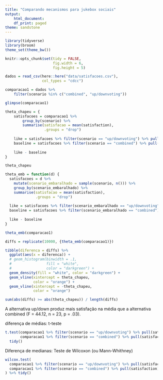 ```yaml
---
title: "Comparando mecanismos para jukebox sociais"
output:
    html_document:
    df_print: paged
theme: sandstone
---
```


```r
library(tidyverse)
library(broom)
theme_set(theme_bw())

knitr::opts_chunk$set(tidy = FALSE,
                      fig.width = 6,
                      fig.height = 5)

```

```r
dados = read_csv(here::here("data/satisfacoes.csv"), 
                 col_types = "cdcc") 

comparacao1 = dados %>% 
    filter(scenario %in% c("combined", "up/downvoting"))

glimpse(comparacao1)
```


```r
theta_chapeu = {
    satisfacoes = comparacao1 %>% 
        group_by(scenario) %>% 
        summarise(satisfacao = mean(satisfaction), 
                  .groups = "drop") 
    
    like = satisfacoes %>% filter(scenario == "up/downvoting") %>% pull(satisfacao)
    baseline = satisfacoes %>% filter(scenario == "combined") %>% pull(satisfacao)
    
    like - baseline
}

theta_chapeu
```


```r
theta_emb = function(d) {
  satisfacoes = d %>%
    mutate(scenario_embaralhado = sample(scenario, n())) %>%
    group_by(scenario_embaralhado) %>%
    summarise(satisfacao = mean(satisfaction),
              .groups = "drop")
  
  like = satisfacoes %>% filter(scenario_embaralhado == "up/downvoting") %>% pull(satisfacao)
  baseline = satisfacoes %>% filter(scenario_embaralhado == "combined") %>% pull(satisfacao)
  
  like - baseline
}

theta_emb(comparacao1)
```

```r
diffs = replicate(10000, {theta_emb(comparacao1)})

tibble(diferenca = diffs) %>%
  ggplot(aes(x = diferenca)) +
  # geom_histogram(binwidth = .1,
  #                fill = "white",
  #                color = "darkgreen") +
  geom_density(fill = "white", color = "darkgreen") +
  geom_vline(xintercept = theta_chapeu,
             color = "orange") +
  geom_vline(xintercept = -theta_chapeu,
             color = "orange")

sum(abs(diffs) >= abs(theta_chapeu)) / length(diffs)
```

A alternativa up/down produz mais satisfação na média que a alternativa combined (F = 44.12, n = 23, p = .03). 

diferença de médias: t-teste

```r
t.test(comparacao1 %>% filter(scenario == "up/downvoting") %>% pull(satisfaction), 
       comparacao1 %>% filter(scenario == "combined") %>% pull(satisfaction)) %>% 
  tidy()
```
Diferença de medianas: Teste de Wilcoxon (ou Mann-Whithney)

```r
wilcox.test(
  comparacao1 %>% filter(scenario == "up/downvoting") %>% pull(satisfaction),
  comparacao1 %>% filter(scenario == "combined") %>% pull(satisfaction)
) %>% tidy()
```

